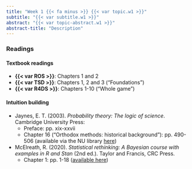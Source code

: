 ```yaml
---
title: "Week 1 {{< fa minus >}} {{< var topic.w1 >}}"
subtitle: "{{< var subtitle.w1 >}}"
abstract: "{{< var topic-abstract.w1 >}}"
abstract-title: "Description"
---
```


### Readings

#### Textbook readings

- **{{< var ROS >}}**:    Chapters 1 and 2
- **{{< var TSD >}}**:    Chapters 1, 2 and 3 ("Foundations")
- **{{< var R4DS >}}**:   Chapters 1-10 ("Whole game")

#### Intuition building

- Jaynes, E. T. (2003). *Probability theory: The logic of science*. Cambridge University Press:
  - Preface: pp. xix-xxvii
  - Chapter 16 ("Orthodox methods: historical background"): pp. 490-506 (available via the NU library [here](https://libsearch.ncl.ac.uk/permalink/f/1jraif3/NCL_ALMA21127570270002411))
  
- McElreath, R. (2020). *Statistical rethinking: A Bayesian course with examples in R and Stan* (2nd ed.). Taylor and Francis, CRC Press.
  - Chapter 1: pp. 1-18 ([available here](http://xcelab.net/rmpubs/sr2/statisticalrethinking2_chapters1and2.pdf))